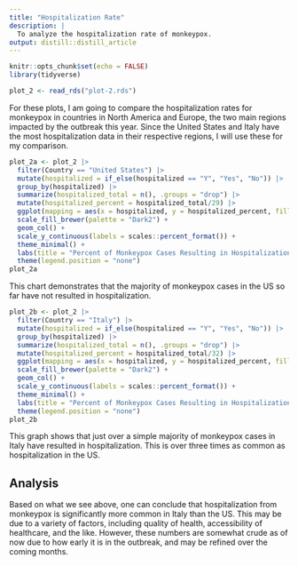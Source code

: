 ```yaml
---
title: "Hospitalization Rate"
description: |
  To analyze the hospitalization rate of monkeypox.
output: distill::distill_article
---
```


```r
knitr::opts_chunk$set(echo = FALSE)
library(tidyverse)
```

```r
plot_2 <- read_rds("plot-2.rds")
```

For these plots, I am going to compare the hospitalization rates for monkeypox in countries in North America and Europe, the two main regions impacted by the outbreak this year. Since the United States and Italy have the most hospitalization data in their respective regions, I will use these for my comparison.

```r
plot_2a <- plot_2 |>
  filter(Country == "United States") |>
  mutate(hospitalized = if_else(hospitalized == "Y", "Yes", "No")) |>
  group_by(hospitalized) |>
  summarize(hospitalized_total = n(), .groups = "drop") |>
  mutate(hospitalized_percent = hospitalized_total/29) |>
  ggplot(mapping = aes(x = hospitalized, y = hospitalized_percent, fill = hospitalized)) +
  scale_fill_brewer(palette = "Dark2") +
  geom_col() +
  scale_y_continuous(labels = scales::percent_format()) +
  theme_minimal() +
  labs(title = "Percent of Monkeypox Cases Resulting in Hospitalization (US)", subtitle = "Only a small percentage of cases in the US have resulted in hospitalization", x = "Hospitalization Status", y = "Percent of Total Cases", caption = "Data source: Global.health (2022)") +
  theme(legend.position = "none")
plot_2a
```

This chart demonstrates that the majority of monkeypox cases in the US so far have not resulted in hospitalization.

```r
plot_2b <- plot_2 |>
  filter(Country == "Italy") |>
  mutate(hospitalized = if_else(hospitalized == "Y", "Yes", "No")) |>
  group_by(hospitalized) |>
  summarize(hospitalized_total = n(), .groups = "drop") |>
  mutate(hospitalized_percent = hospitalized_total/32) |>
  ggplot(mapping = aes(x = hospitalized, y = hospitalized_percent, fill = hospitalized)) +
  scale_fill_brewer(palette = "Dark2") +
  geom_col() +
  scale_y_continuous(labels = scales::percent_format()) +
  theme_minimal() +
  labs(title = "Percent of Monkeypox Cases Resulting in Hospitalization (Italy)", subtitle = "More than half of Italy's cases resulted in hospitalization", x = "Hospitalization Status", y = "Percent of Total Cases", caption = "Data source: Global.health (2022)") +
  theme(legend.position = "none")
plot_2b
```

This graph shows that just over a simple majority of monkeypox cases in Italy have resulted in hospitalization. This is over three times as common as hospitalization in the US.

## Analysis
Based on what we see above, one can conclude that hospitalization from monkeypox is significantly more common in Italy than the US. This may be due to a variety of factors, including quality of health, accessibility of healthcare, and the like. However, these numbers are somewhat crude as of now due to how early it is in the outbreak, and may be refined over the coming months.

